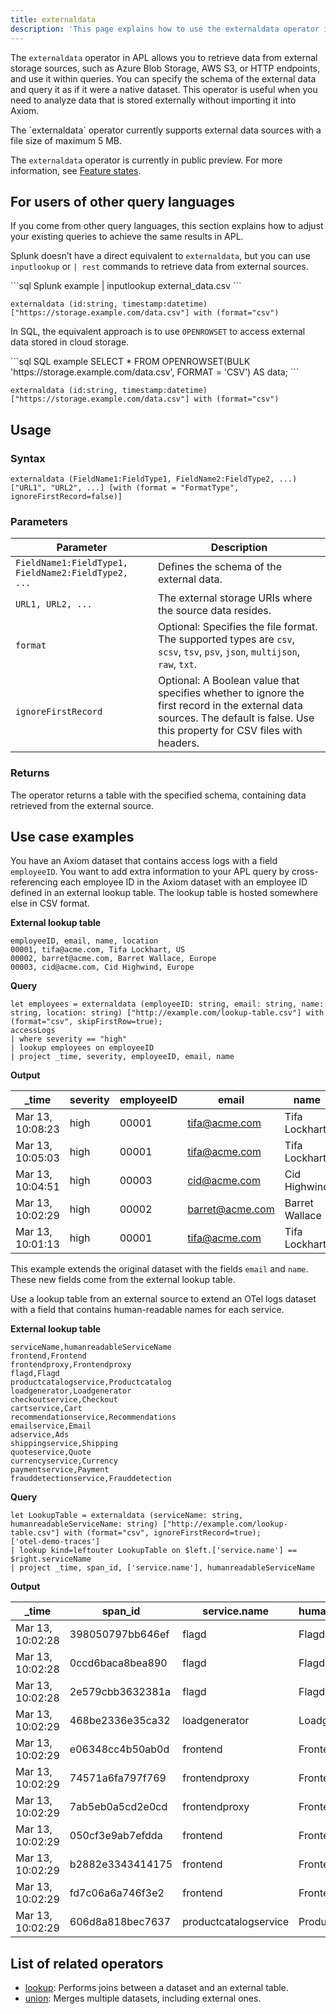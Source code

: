 ```yaml
---
title: externaldata
description: 'This page explains how to use the externaldata operator in APL.'
---
```


The `externaldata` operator in APL allows you to retrieve data from external storage sources, such as Azure Blob Storage, AWS S3, or HTTP endpoints, and use it within queries. You can specify the schema of the external data and query it as if it were a native dataset. This operator is useful when you need to analyze data that is stored externally without importing it into Axiom.

<Note>
The `externaldata` operator currently supports external data sources with a file size of maximum 5 MB.

The `externaldata` operator is currently in public preview. For more information, see [Feature states](/platform-overview/roadmap#feature-states).
</Note>

## For users of other query languages

If you come from other query languages, this section explains how to adjust your existing queries to achieve the same results in APL.

<AccordionGroup>
<Accordion title="Splunk SPL users">

Splunk doesn’t have a direct equivalent to `externaldata`, but you can use `inputlookup` or `| rest` commands to retrieve data from external sources.

<CodeGroup>
```sql Splunk example
| inputlookup external_data.csv
```

```kusto APL equivalent
externaldata (id:string, timestamp:datetime) ["https://storage.example.com/data.csv"] with (format="csv")
```
</CodeGroup>

</Accordion>
<Accordion title="ANSI SQL users">

In SQL, the equivalent approach is to use `OPENROWSET` to access external data stored in cloud storage.

<CodeGroup>
```sql SQL example
SELECT * FROM OPENROWSET(BULK 'https://storage.example.com/data.csv', FORMAT = 'CSV') AS data;
```

```kusto APL equivalent
externaldata (id:string, timestamp:datetime) ["https://storage.example.com/data.csv"] with (format="csv")
```
</CodeGroup>

</Accordion>
</AccordionGroup>

## Usage

### Syntax

```kusto
externaldata (FieldName1:FieldType1, FieldName2:FieldType2, ...) ["URL1", "URL2", ...] [with (format = "FormatType", ignoreFirstRecord=false)]
```

### Parameters

| Parameter | Description |
|-----------|-------------|
| `FieldName1:FieldType1, FieldName2:FieldType2, ...` | Defines the schema of the external data. |
| `URL1, URL2, ...` | The external storage URIs where the source data resides. |
| `format` | Optional: Specifies the file format. The supported types are `csv`, `scsv`, `tsv`, `psv`, `json`, `multijson`, `raw`, `txt`. |
| `ignoreFirstRecord` | Optional: A Boolean value that specifies whether to ignore the first record in the external data sources. The default is false. Use this property for CSV files with headers. |

### Returns

The operator returns a table with the specified schema, containing data retrieved from the external source.

## Use case examples

<Tabs>
<Tab title="Log analysis">

You have an Axiom dataset that contains access logs with a field `employeeID`. You want to add extra information to your APL query by cross-referencing each employee ID in the Axiom dataset with an employee ID defined in an external lookup table. The lookup table is hosted somewhere else in CSV format.

**External lookup table**

```
employeeID, email, name, location
00001, tifa@acme.com, Tifa Lockhart, US
00002, barret@acme.com, Barret Wallace, Europe
00003, cid@acme.com, Cid Highwind, Europe
```

**Query**

```kusto
let employees = externaldata (employeeID: string, email: string, name: string, location: string) ["http://example.com/lookup-table.csv"] with (format="csv", skipFirstRow=true);
accessLogs
| where severity == "high"
| lookup employees on employeeID
| project _time, severity, employeeID, email, name
```

**Output**

| _time            | severity                 | employeeID                 | email | name |
|------------------|-------------------------|------------------------------|--------------------------|---|
| Mar 13, 10:08:23 | high   | 00001                   | tifa@acme.com               | Tifa Lockhart |
| Mar 13, 10:05:03 | high   | 00001                   | tifa@acme.com               | Tifa Lockhart |
| Mar 13, 10:04:51 | high   | 00003                   | cid@acme.com               | Cid Highwind |
| Mar 13, 10:02:29 | high   | 00002           | barret@acme.com       | Barret Wallace |
| Mar 13, 10:01:13 | high   | 00001                | tifa@acme.com            | Tifa Lockhart |

This example extends the original dataset with the fields `email` and `name`. These new fields come from the external lookup table.

</Tab>
<Tab title="OpenTelemetry traces">

Use a lookup table from an external source to extend an OTel logs dataset with a field that contains human-readable names for each service.

**External lookup table**

```
serviceName,humanreadableServiceName
frontend,Frontend
frontendproxy,Frontendproxy
flagd,Flagd
productcatalogservice,Productcatalog
loadgenerator,Loadgenerator
checkoutservice,Checkout
cartservice,Cart
recommendationservice,Recommendations
emailservice,Email
adservice,Ads
shippingservice,Shipping
quoteservice,Quote
currencyservice,Currency
paymentservice,Payment
frauddetectionservice,Frauddetection
```

**Query**

```kusto
let LookupTable = externaldata (serviceName: string, humanreadableServiceName: string) ["http://example.com/lookup-table.csv"] with (format="csv", ignoreFirstRecord=true);
['otel-demo-traces']
| lookup kind=leftouter LookupTable on $left.['service.name'] == $right.serviceName
| project _time, span_id, ['service.name'], humanreadableServiceName
```

**Output**

| _time            | span_id                 | service.name                 | humanreadableServiceName |
|------------------|-------------------------|------------------------------|--------------------------|
| Mar 13, 10:02:28 | 398050797bb646ef   | flagd                   | Flagd               |
| Mar 13, 10:02:28 | 0ccd6baca8bea890   | flagd                   | Flagd               |
| Mar 13, 10:02:28 | 2e579cbb3632381a   | flagd                   | Flagd               |
| Mar 13, 10:02:29 | 468be2336e35ca32   | loadgenerator           | Loadgenerator       |
| Mar 13, 10:02:29 | e06348cc4b50ab0d   | frontend                | Frontend            |
| Mar 13, 10:02:29 | 74571a6fa797f769   | frontendproxy           | Frontendproxy       |
| Mar 13, 10:02:29 | 7ab5eb0a5cd2e0cd   | frontendproxy           | Frontendproxy       |
| Mar 13, 10:02:29 | 050cf3e9ab7efdda   | frontend                | Frontend            |
| Mar 13, 10:02:29 | b2882e3343414175   | frontend                | Frontend            |
| Mar 13, 10:02:29 | fd7c06a6a746f3e2   | frontend                | Frontend            |
| Mar 13, 10:02:29 | 606d8a818bec7637   | productcatalogservice   | Productcatalog      |

</Tab>
</Tabs>

## List of related operators

- [lookup](/apl/tabular-operators/lookup-operator): Performs joins between a dataset and an external table.
- [union](/apl/tabular-operators/union-operator): Merges multiple datasets, including external ones.